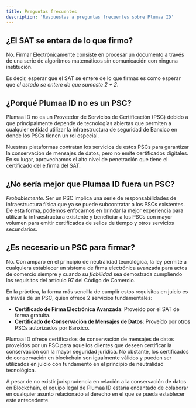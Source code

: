 ```yaml
---
title: Preguntas frecuentes
description: 'Respuestas a preguntas frecuentes sobre Plumaa ID'
---
```


## ¿El SAT se entera de lo que firmo?

No. Firmar Electrónicamente consiste en procesar un documento a través de una serie de algoritmos matemáticos sin comunicación con ninguna institución.

Es decir, esperar que el SAT se entere de lo que firmas es como esperar que _el estado se entere de que sumaste 2 + 2_.

## ¿Porqué Plumaa ID no es un PSC?

Plumaa ID no es un Proveedor de Servicios de Certificación (PSC) debido a que principalmente depende de tecnologías abiertas que permiten a cualquier entidad utilizar la infraestructura de seguridad de Banxico en donde los PSCs tienen un rol especial.

Nuestras plataformas contratan los servicios de estos PSCs para garantizar la conservación de mensajes de datos, pero no emite certificados digitales. En su lugar, aprovechamos el alto nivel de penetración que tiene el certificado del e.firma del SAT.

## ¿No sería mejor que Plumaa ID fuera un PSC?

_Probablemente_. Ser un PSC implica una serie de responsabilidades de infraestructura física que ya se puede subcontratar a los PSCs existentes. De esta forma, podemos enfocarnos en brindar la mejor experiencia para utilizar la infraestructura existente y beneficiar a los PSCs con mayor volumen para emitir certificados de sellos de tiempo y otros servicios secundarios.

## ¿Es necesario un PSC para firmar?

No. Con amparo en el principio de neutralidad tecnológica, la ley permite a cualquiera establecer un sistema de firma electrónica avanzada para actos de comercio siempre y cuando su _fiabilidad_ sea demostrada cumpliendo los requisitos del artículo 97 del Código de Comercio.

En la práctica, la forma más sencilla de cumplir estos requisitos en juicio es a través de un PSC, quien ofrece 2 servicios fundamentales:

- **Certificado de Firma Electrónica Avanzada**: Proveído por el SAT de forma gratuita.
- **Certificado de Conservación de Mensajes de Datos**: Proveído por otros PSCs autorizados por Banxico.

Plumaa ID ofrece certificados de conservación de mensajes de datos proveídos por un PSC para aquellos clientes que deseen certificar la conservación con la mayor seguridad jurídica. No obstante, los certificados de conservación en blockchain son igualmente válidos y pueden ser utilizados en juicio con fundamento en el principio de neutralidad tecnológica.

<Info>A pesar de no existir jurisprudencia en relación a la conservación de datos en Blockchain, el equipo legal de Plumaa ID estaría encantado de colaborar en cualquier asunto relacionado al derecho en el que se pueda establecer este antecedente.</Info>
